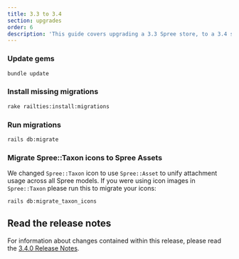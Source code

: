 ```yaml
---
title: 3.3 to 3.4
section: upgrades
order: 6
description: 'This guide covers upgrading a 3.3 Spree store, to a 3.4 store.'
---
```


### Update gems

```bash
bundle update
```

### Install missing migrations

```bash
rake railties:install:migrations
```

### Run migrations

```bash
rails db:migrate
```

### Migrate Spree::Taxon icons to Spree Assets

We changed `Spree::Taxon` icon to use `Spree::Asset` to unify attachment usage across all Spree models. If you were using icon images in `Spree::Taxon` please run this to migrate your icons:

```bash
rails db:migrate_taxon_icons
```

## Read the release notes

For information about changes contained within this release, please read the [3.4.0 Release Notes](https://github.com/spree/spree/releases/tag/v3.4.0).


